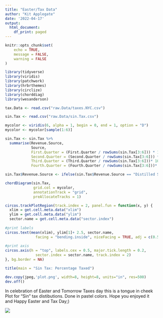 ```yaml
---
title: "Easter/Tax Data"
author: "Kit Applegate"
date: '2022-04-17'
output:
  html_document:
    df_print: paged
---
```


```r
knitr::opts_chunk$set(
	echo = TRUE,
	message = FALSE,
	warning = FALSE
)
```

```r
library(tidyverse)
library(viridis)
library(patchwork)
library(hrbrthemes)
library(circlize)
library(chorddiag)
library(wesanderson)

tax.Data <- read.csv("raw.Data/taxes.NYC.csv")

sin.Tax <- read.csv("raw.Data/sin.Tax.csv")

```

```r
mycolor <- viridis(6, alpha = 1, begin = 0, end = 1, option = "D")
mycolor <- mycolor[sample(1:6)]

sin.Tax <- sin.Tax %>%
  summarise(Revenue.Source,
            Source,
            First.Quarter = (First.Quarter / rowSums(sin.Tax[3:6])) * 100,
            Second.Quarter = (Second.Quarter / rowSums(sin.Tax[3:6])) * 100,
            Third.Quarter = (Third.Quarter / rowSums(sin.Tax[3:6]))* 100,
            Fourth.Quarter = (Fourth.Quarter / rowSums(sin.Tax[3:6]))* 100)

sin.Tax$Revenue.Source <- ifelse(sin.Tax$Revenue.Source == "Distilled Spirits Tax", "Spirits Tax", sin.Tax$Revenue.Source)


```

```r
chordDiagram(sin.Tax,
             grid.col = mycolor,
             annotationTrack = "grid",
             preAllocateTracks = 1)

circos.trackPlotRegion(track.index = 2, panel.fun = function(x, y) {
  xlim = get.cell.meta.data("xlim")
  ylim = get.cell.meta.data("ylim")
  sector.name = get.cell.meta.data("sector.index")
  
#print labels 
circos.text(mean(xlim), ylim[1]+ 2.5, sector.name, 
              facing = "bending.inside", niceFacing = TRUE, adj = c(0.5, 0.0), cex=0.7)
  
#print axis
circos.axis(h = "top", labels.cex = 0.5, major.tick.length = 0.2, 
              sector.index = sector.name, track.index = 2)
}, bg.border = NA)

title(main = "Sin Tax: Percentage Taxed")

dev.copy(jpeg,'plot.png', width=8, height=8, units="in", res=500)
dev.off()

```

In celebration of Easter and Tomorrow Taxes day this is a tongue in cheek Plot for "Sin" tax distibutions. Done in pastel colors. Hope you enjoyed it and Happy Easter and Tax Day;)

![](plot.png)
